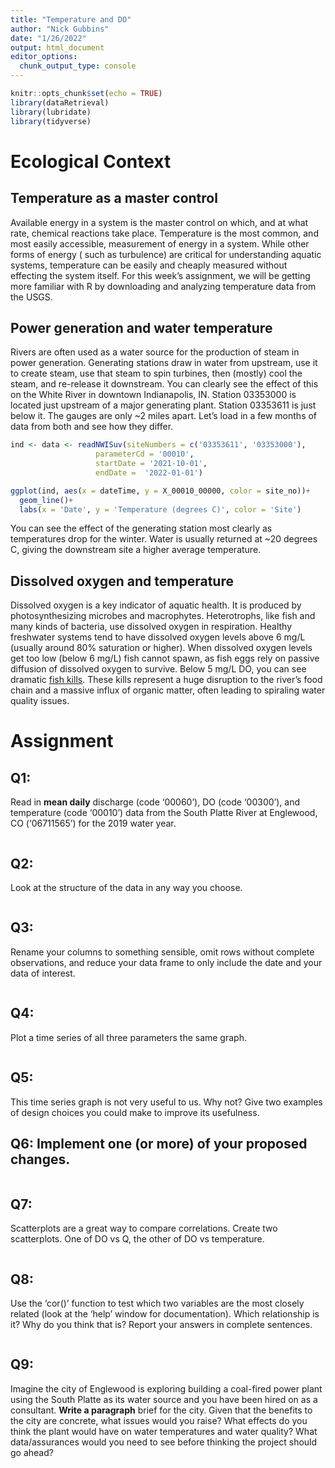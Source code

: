 ```yaml
---
title: "Temperature and DO"
author: "Nick Gubbins"
date: "1/26/2022"
output: html_document
editor_options: 
  chunk_output_type: console
---
```


```r
knitr::opts_chunk$set(echo = TRUE)
library(dataRetrieval)
library(lubridate)
library(tidyverse)
```

# Ecological Context

## Temperature as a master control

Available energy in a system is the master control on which, and at what rate, 
chemical reactions take place. Temperature is the most common, and most easily 
accessible, measurement of energy in a system. While other forms of energy (
such as turbulence) are critical for understanding aquatic systems, temperature 
can be easily and cheaply measured without effecting the system itself. 
For this week's assignment, we will be getting more familiar with R by 
downloading and analyzing temperature data from the USGS.

## Power generation and water temperature

Rivers are often used as a water source for the production of steam in power 
generation. Generating stations draw in water from upstream, use it to create 
steam, use that steam to spin turbines, then (mostly) cool the steam, and 
re-release it downstream. You can clearly see the effect of this on the 
White River in downtown Indianapolis, IN. Station 03353000 is located 
just upstream of a major generating plant. Station 03353611 is just below it.
The gauges are only ~2 miles apart. Let's load in a few months of data from
both and see how they differ.

```r
ind <- data <- readNWISuv(siteNumbers = c('03353611', '03353000'),
                   parameterCd = '00010',
                   startDate = '2021-10-01',
                   endDate =  '2022-01-01')

ggplot(ind, aes(x = dateTime, y = X_00010_00000, color = site_no))+
  geom_line()+
  labs(x = 'Date', y = 'Temperature (degrees C)', color = 'Site')
```

You can see the effect of the generating station most clearly as temperatures
drop for the winter. Water is usually returned at ~20 degrees C, giving the 
downstream site a higher average temperature. 

## Dissolved oxygen and temperature

Dissolved oxygen is a key indicator of aquatic health. It is produced by 
photosynthesizing microbes and macrophytes. Heterotrophs, like fish and many 
kinds of bacteria, use dissolved oxygen in respiration. Healthy freshwater 
systems tend to have dissolved oxygen levels above 6 mg/L (usually around 80% 
saturation or higher). When dissolved oxygen levels get too low (below 6 mg/L) 
fish cannot spawn, as fish eggs rely on passive diffusion of dissolved oxygen 
to survive. Below 5 mg/L DO, you can see dramatic [fish kills](https://apnews.com/article/837ec91d3a1c4f86b1258be93cd865e8). These kills represent a huge disruption to the river's food chain and a massive 
influx of organic matter, often leading to spiraling water quality issues.

# Assignment

## Q1:
Read in **mean daily** discharge (code '00060'), DO (code '00300'), 
and temperature (code '00010') data from the South Platte River at Englewood, CO
('06711565') for the 2019 water year.

```r

```

## Q2: 
Look at the structure of the data in any way you choose.

```r

```

## Q3: 
Rename your columns to something sensible, omit rows without complete
observations, and reduce your data frame to only include the date and your data
of interest. 

```r

```

## Q4: 
Plot a time series of all three parameters the same graph.

```r

```

## Q5: 
This time series graph is not very useful to us.
Why not? Give two examples of design choices you could make to improve its
usefulness.



## Q6: Implement one (or more) of your proposed changes.

```r

```

## Q7: 
Scatterplots are a great way to compare correlations. 
Create two scatterplots. One of DO vs Q, the other of DO vs temperature.

```r

```

## Q8: 
Use the 'cor()' function to test which two variables are the most closely
related (look at the 'help' window for documentation). Which relationship is it?
Why do you think that is? Report your answers in complete sentences.

```r

```


## Q9:
Imagine the city of Englewood is exploring building a coal-fired power
plant using the South Platte as its water source and you have been hired on as a
consultant. **Write a paragraph** brief for the city. Given that the benefits to
the city are concrete, what issues would you raise? What effects do you think
the plant would have on water temperatures and water quality?
What data/assurances would you need to see before thinking the project
should go ahead?

